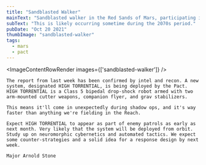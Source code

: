 ```yaml
---
title: "Sandblasted Walker"
mainText: "Sandblasted walker in the Red Sands of Mars, participating in an automated war known as the Shadow Conflict."
subText: "This is likely occurring sometime during the 2070s period."
pubDate: "Oct 20 2021"
thumbImage: "sandblasted-walker"
tags:
  - mars
  - pact
---
```



<ImageContentRowRender 
  images={['sandblasted-walker']}
/>

```
The report from last week has been confirmed by intel and recon. A new system, designated HIGH TORRENTIAL, is being deployed by the Pact. HIGH TORRENTIAL is a Class 5 bipedal drop-shock robot armed with two arm-mounted cutter weapons, companion flyer, and grav stabilizers. 

This means it'll come in unexpectedly during shadow ops, and it's way faster than anything we're fielding in the Reach.

Expect HIGH TORRENTIAL to appear as part of enemy patrols as early as next month. Very likely that the system will be deployed from orbit. Study up on neuromorphic cybernetics and automated tactics. We expect some counter-strategies and a solid idea for a response design by next week.

Major Arnold Stone
```
